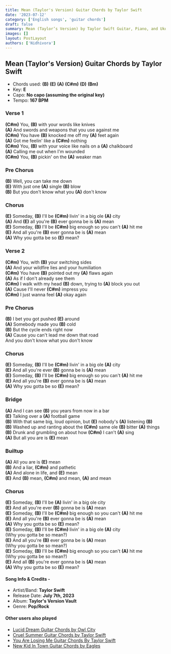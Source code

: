 ```yaml
---
title: Mean (Taylor's Version) Guitar Chords by Taylor Swift
date: '2023-07-12'
category: ['English songs', 'guitar chords']
draft: false
summary: Mean (Taylor’s Version) by Taylor Swift Guitar, Piano, and Ukulele Chords. The chords used in the song are (B) (E) (A) (C#m) (D) (Bm), Capo - No capo (assuming the original key), and the key of the song is E.
images: []
layout: PostLayout
authors: ['Nidhivora']
---
```


## Mean (Taylor's Version) Guitar Chords by Taylor Swift

- Chords used: **(B)** **(E)** **(A)** **(C#m)** **(D)** **(Bm)**
- Key: **E**
- Capo: **No capo (assuming the original key)**
- Tempo: **167 BPM**

### Verse 1

**(C#m)** You, **(B)** with your words like knives\
**(A)** And swords and weapons that you use against me\
**(C#m)** You have **(B)** knocked me off my **(A)** feet again\
**(A)** Got me feelin' like a **(C#m)** nothing\
**(C#m)** You, **(B)** with your voice like nails on a **(A)** chalkboard\
**(A)** Calling me out when I'm wounded\
**(C#m)** You, **(B)** pickin' on the **(A)** weaker man

### Pre Chorus

**(B)** Well, you can take me down\
**(E)** With just one **(A)** single **(B)** blow\
**(B)** But you don't know what you **(A)** don't know

### Chorus

**(E)** Someday, **(B)** I'll be **(C#m)** livin' in a big ole **(A)** city\
**(A)** And **(E)** all you're **(B)** ever gonna be is **(A)** mean\
**(E)** Someday, **(B)** I'll be **(C#m)** big enough so you can't **(A)** hit me\
**(E)** And all you're **(B)** ever gonna be is **(A)** mean\
**(A)** Why you gotta be so **(E)** mean?

### Verse 2

**(C#m)** You, with **(B)** your switching sides\
**(A)** And your wildfire lies and your humiliation\
**(C#m)** You have **(B)** pointed out my **(A)** flaws again\
**(A)** As if I don't already see them\
**(C#m)** I walk with my head **(B)** down, trying to **(A)** block you out\
**(A)** Cause I'll never **(C#m)** impress you\
**(C#m)** I just wanna feel **(A)** okay again

### Pre Chorus

**(B)** I bet you got pushed **(E)** around\
**(A)** Somebody made you **(B)** cold\
**(B)** But the cycle ends right now\
**(A)** Cause you can't lead me down that road\
And you don't know what you don't know

### Chorus

**(E)** Someday, **(B)** I'll be **(C#m)** livin' in a big ole **(A)** city\
**(E)** And all you're ever **(B)** gonna be is **(A)** mean\
**(E)** Someday, **(B)** I'll be **(C#m)** big enough so you can't **(A)** hit me\
**(E)** And all you're **(B)** ever gonna be is **(A)** mean\
**(A)** Why you gotta be so **(E)** mean?

### Bridge

**(A)** And I can see **(B)** you years from now in a bar\
**(E)** Talking over a **(A)** football game\
**(B)** With that same big, loud opinion, but **(E)** nobody's **(A)** listening **(B)**\
**(B)** Washed up and ranting about the **(C#m)** same ole **(B)** bitter **(A)** things\
**(B)** Drunk and grumbling on about how **(C#m)** I can't **(A)** sing\
**(A)** But all you are is **(E)** mean

### Builtup

**(A)** All you are is **(E)** mean\
**(B)** And a liar, **(C#m)** and pathetic\
**(A)** And alone in life, and **(E)** mean\
**(E)** And **(B)** mean, **(C#m)** and mean, **(A)** and mean

### Chorus

**(E)** Someday, **(B)** I'll be **(A)** livin' in a big ole city\
**(E)** And all you're ever **(B)** gonna be is **(A)** mean\
**(E)** Someday, **(B)** I'll be **(C#m)** big enough so you can't **(A)** hit me\
**(E)** And all you're **(B)** ever gonna be is **(A)** mean\
**(A)** Why you gotta be so **(E)** mean?\
**(E)** Someday, **(B)** I'll be **(C#m)** livin' in a big ole **(A)** city\
(Why you gotta be so mean?)\
**(E)** And all you're **(B)** ever gonna be is **(A)** mean\
(Why you gotta be so mean?)\
**(E)** Someday, **(B)** I'll be **(C#m)** big enough so you can't **(A)** hit me\
(Why you gotta be so mean?)\
**(E)** And all **(B)** you're ever gonna be is **(A)** mean\
**(A)** Why you gotta be so **(E)** mean?

#### Song Info & Credits -

- Artist/Band: **Taylor Swift**
- Release Date: **July 7th, 2023**
- Album: **Taylor's Version Vault**
- Genre: **Pop/Rock**

#### Other users also played

- [Lucid Dream Guitar Chords by Owl City](https://www.chordsco.com/chords/lucid-dream-guitar-chords-by-owl-city)
- [Cruel Summer Guitar Chords by Taylor Swift](https://www.chordsco.com/chords/cruel-summer-guitar-chords-by-taylor-swift)
- [You Are Losing Me Guitar Chords By Taylor Swift]()
- [New Kid In Town Guitar Chords by Eagles](https://www.chordsco.com/chords/new-kid-in-town-guitar-chords-by-eagles)
